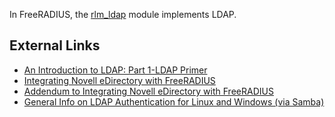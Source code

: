 In FreeRADIUS, the [[rlm_ldap]] module implements LDAP.

==External Links==

* [http://www.novell.com/coolsolutions/feature/15359.html An Introduction to LDAP: Part 1-LDAP Primer]
* [https://www.netiq.com/documentation/edir_radius/ Integrating Novell eDirectory with FreeRADIUS]
* [http://www.novell.com/coolsolutions/feature/15383.html Addendum to Integrating Novell eDirectory with FreeRADIUS]
* [http://linuxwiki.riverworth.com/index.php/LDAP_Authentication General Info on LDAP Authentication for Linux and Windows (via Samba)]
